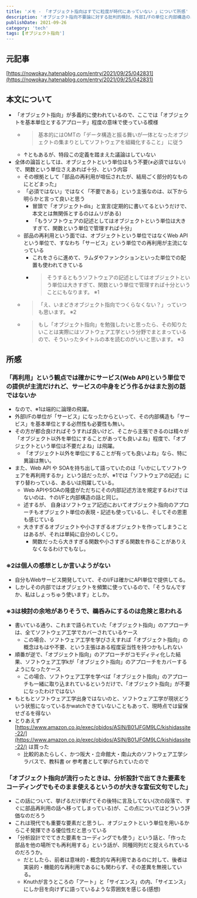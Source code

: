 ```yaml
---
title: 'メモ - 「オブジェクト指向はすでに粒度が時代にあっていない 」について所感'
description: 'オブジェクト指向不要論に対する批判的検討。外部I/Fの単位と内部構造の単位は独立であり、サービス化の隆盛がオブジェクト不要を意味しない'
publishDate: 2021-09-26
category: 'tech'
tags: [オブジェクト指向']
---
```


## 元記事

[https://nowokay.hatenablog.com/entry/2021/09/25/042831](https://nowokay.hatenablog.com/entry/2021/09/25/042831)

## 本文について

- 「オブジェクト指向」が多義的に使われているので、ここでは「オブジェクトを基本単位とするアプローチ」程度の意味で使っている模様
  - > 基本的にはOMTの「データ構造と振る舞いが一体となったオブジェクトの集まりとしてソフトウェアを組織化すること」 に従う
  - ↑ともあるが、特段この定義を踏まえた議論はしていない
- 全体の論旨としては、オブジェクトという単位はもう不要(≠必須ではない)で、関数という単位さえあれば十分、という内容
  - その根拠として「部品の再利用が喧伝されたが、結局ごく部分的なものにとどまった」
  - 「必須ではない」ではなく「不要である」という主張なのは、以下から明らかと言って良いと思う
    - 冒頭で「オブジェクトdis」と宣言(定期的に書いてるというだけで、本文とは無関係とするのはムリがある)
    - 「もうソフトウェアの記述としてはオブジェクトという単位は大きすぎて、関数という単位で管理すれば十分」
  - 部品の再利用という面では、オブジェクトという単位ではなくWeb APIという単位で、すなわち「サービス」という単位での再利用が主流になっている
    - これをさらに進めて、ラムダやファンクションといった単位での配置も使われてきている
    - > そうするともうソフトウェアの記述としてはオブジェクトという単位は大きすぎて、関数という単位で管理すれば十分ということにもなります。 ※1
  - > 「え、いまどきオブジェクト指向でつくらなくない？」っていつも思います。 ※2
  - > もし「オブジェクト指向」を勉強したいと思ったら、その知りたいことは実際にはソフトウェア工学という分野でまとまっているので、そういったタイトルの本を読むのがいいと思います。 ※3

## 所感

### 「再利用」という観点では確かにサービス(Web API)という単位での提供が主流だけれど、サービスの中身をどう作るかはまた別の話ではないか

- なので、※1は端的に論理の飛躍。
- 外部I/Fの単位が「サービス」になったからといって、その内部構造も「サービス」を基本単位とする必然性も必要性も無い。
- その方が都合良ければそうすれば良いけど、そこから主張できるのは精々が「オブジェクト以外を単位にすることがあっても良いよね」程度で、「オブジェクトという単位は不要だよね」は飛躍。
  - 「オブジェクト以外を単位にすることが有っても良いよね」なら、特に異論は無い。
- また、Web API や SOAを持ち出して語っていたのは「いかにしてソフトウェアを再利用するか」という話だったが、※1では「ソフトウェアの記述」にすり替わっている、あるいは飛躍している。
  - Web APIやSOAの隆盛がただちにその内部記述方法を規定するわけではないのは、↑のI/Fと内部構造の話と同じ。
  - 述するが、 自身はソフトウェア記述においてオブジェクト指向のアプローチもオブジェクト単位の表現・記述も使っているし、そしてその恩恵も感じている
  - 大きすぎるオブジェクトや小さすぎるオブジェクトを作ってしまうことはあるが、それは単純に自分のしくじり。
    - 関数だったら大きすぎる関数や小さすぎる関数を作ることがありえなくなるわけでもなし。

### ※2は個人の感想としか言いようがない

- 自分もWebサービス開発していて、そのI/Fは確かにAPI単位で提供してる。
- しかしその内部ではオブジェクトを頻繁に使っているので、「そうなんですか、私はしょっちゅう使います」としか。

### ※3は検討の余地がありそうで、鵜呑みにするのは危険と思われる

- 書いている通り、これまで語られていた「オブジェクト指向」のアプローチは、全てソフトウェア工学でカバーされているケース
  - この場合、ソフトウェア工学を学びさえすれば「オブジェクト指向」の概念はもはや不要、という主張はある程度妥当性を持つかもしれない
- 順番が逆で、「オブジェクト指向」のアプローチがコモディティ化した結果、ソフトウェア工学kが「オブジェクト指向」のアプローチをカバーするようになったケース
  - この場合、ソフトウェア工学を学べば「オブジェクト指向」のアプローチも一緒に取り込まれているというだけで、「オブジェクト指向」が不要になったわけではない
- もともとソフトウェア工学出身ではないのと、ソフトウェア工学が現状どういう状態になっているかwatchできていないこともあって、現時点では留保せざるを得ない
- とりあえず [https://www.amazon.co.jp/exec/obidos/ASIN/B01JFGM9LC/kishidassite-22/](https://www.amazon.co.jp/exec/obidos/ASIN/B01JFGM9LC/kishidassite-22/) は買った
  - 比較的あたらしく、かつ阪大・立命館大・南山大のソフトウェア工学シラバスで、教科書 or 参考書として挙げられていたので

### 「オブジェクト指向が流行ったときは、分析設計で出てきた要素をコーディングでもそのまま使えるというのが大きな宣伝文句でした」

- この話について、挙げるだけ挙げてその後特に言及してない(次の段落で、すぐに部品再利用の話へ移ってしまっている)が、この点についてはどういう評価なのだろう
- これは現代でも重要な要素だと思うし、オブジェクトという単位を用いるからこそ発揮できる優位性だと思っている
- 「分析設計ででてきた要素をコーディングでも使う」という話と、「作った部品を他の場所でも再利用する」という話が、同種同列だと捉えられているのだろうか。
  - だとしたら、前者は意味的・概念的な再利用であるのに対して、後者は実装的・機能的な再利用であるにも関わらず、その差異を無視している。
  - Knuthが言うところの「アート」と「サイエンス」の内、「サイエンス」にしか目を向けずに語っているような雰囲気を感じる(感想)
